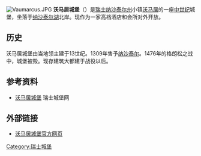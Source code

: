 {{Coord|46|52|44.81|N|6|45|17.45|E|display=title}}
[[File:Vaumarcus.JPG|thumb]]
'''沃马居城堡'''（{{lang-fr|Château de Vaumarcus}}）是[[瑞士|瑞士]][[纳沙泰尔州|纳沙泰尔州]]小镇[[沃马居|沃马居]]的一座[[中世纪|中世纪]]城堡，坐落于[[纳沙泰尔湖|纳沙泰尔湖]]北岸。现作为一家高档酒店和会所对外开放。

==历史==
沃马居城堡由当地领主建于13世纪。1309年售予[[纳沙泰尔|纳沙泰尔]]。1476年的格朗松之战中，城堡被毁。现存建筑大都建于战役以后。

==参考资料==
*{{fr}}[http://www.swisscastles.ch/Neuchatel/vaumarcus.html 沃马居城堡] {{Wayback|url=http://www.swisscastles.ch/Neuchatel/vaumarcus.html |date=20150105134403 }} 瑞士城堡网

==外部链接==
*{{fr}}[http://www.chateauvaumarcus.ch/index.php 沃马居城堡官方网页] {{Wayback|url=http://www.chateauvaumarcus.ch/index.php |date=20150105151021 }}

{{瑞士纳沙泰尔州城堡}}
[[Category:瑞士城堡|Category:瑞士城堡]]